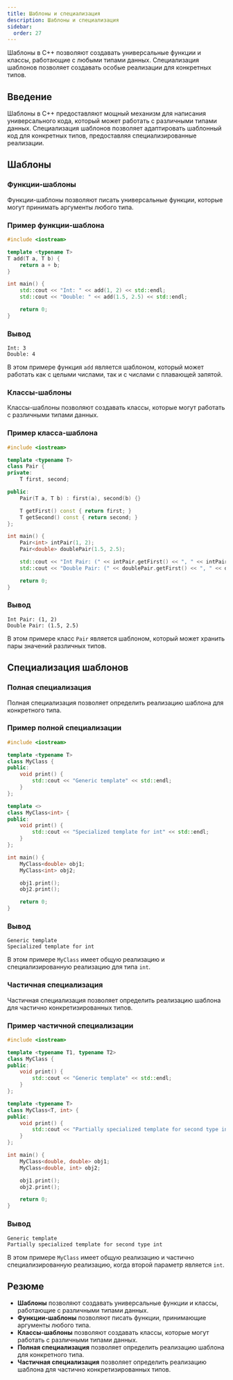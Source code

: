 ```yaml
---
title: Шаблоны и специализация
description: Шаблоны и специализация
sidebar:
  order: 27
---
```



<Aside>
Шаблоны в C++ позволяют создавать универсальные функции и классы, работающие с любыми типами данных. Специализация шаблонов позволяет создавать особые реализации для конкретных типов.
</Aside>

## Введение
Шаблоны в C++ предоставляют мощный механизм для написания универсального кода, который может работать с различными типами данных. Специализация шаблонов позволяет адаптировать шаблонный код для конкретных типов, предоставляя специализированные реализации.

## Шаблоны

### Функции-шаблоны
Функции-шаблоны позволяют писать универсальные функции, которые могут принимать аргументы любого типа. 

### Пример функции-шаблона
```cpp
#include <iostream>

template <typename T>
T add(T a, T b) {
    return a + b;
}

int main() {
    std::cout << "Int: " << add(1, 2) << std::endl;
    std::cout << "Double: " << add(1.5, 2.5) << std::endl;

    return 0;
}
```

### Вывод
```
Int: 3
Double: 4
```
В этом примере функция `add` является шаблоном, который может работать как с целыми числами, так и с числами с плавающей запятой.

### Классы-шаблоны
Классы-шаблоны позволяют создавать классы, которые могут работать с различными типами данных.

### Пример класса-шаблона
```cpp
#include <iostream>

template <typename T>
class Pair {
private:
    T first, second;

public:
    Pair(T a, T b) : first(a), second(b) {}

    T getFirst() const { return first; }
    T getSecond() const { return second; }
};

int main() {
    Pair<int> intPair(1, 2);
    Pair<double> doublePair(1.5, 2.5);

    std::cout << "Int Pair: (" << intPair.getFirst() << ", " << intPair.getSecond() << ")" << std::endl;
    std::cout << "Double Pair: (" << doublePair.getFirst() << ", " << doublePair.getSecond() << ")" << std::endl;

    return 0;
}
```

### Вывод
```
Int Pair: (1, 2)
Double Pair: (1.5, 2.5)
```
В этом примере класс `Pair` является шаблоном, который может хранить пары значений различных типов.

## Специализация шаблонов

### Полная специализация
Полная специализация позволяет определить реализацию шаблона для конкретного типа.

### Пример полной специализации
```cpp
#include <iostream>

template <typename T>
class MyClass {
public:
    void print() {
        std::cout << "Generic template" << std::endl;
    }
};

template <>
class MyClass<int> {
public:
    void print() {
        std::cout << "Specialized template for int" << std::endl;
    }
};

int main() {
    MyClass<double> obj1;
    MyClass<int> obj2;

    obj1.print();
    obj2.print();

    return 0;
}
```

### Вывод
```
Generic template
Specialized template for int
```
В этом примере `MyClass` имеет общую реализацию и специализированную реализацию для типа `int`.

### Частичная специализация
Частичная специализация позволяет определить реализацию шаблона для частично конкретизированных типов.

### Пример частичной специализации
```cpp
#include <iostream>

template <typename T1, typename T2>
class MyClass {
public:
    void print() {
        std::cout << "Generic template" << std::endl;
    }
};

template <typename T>
class MyClass<T, int> {
public:
    void print() {
        std::cout << "Partially specialized template for second type int" << std::endl;
    }
};

int main() {
    MyClass<double, double> obj1;
    MyClass<double, int> obj2;

    obj1.print();
    obj2.print();

    return 0;
}
```

### Вывод
```
Generic template
Partially specialized template for second type int
```
В этом примере `MyClass` имеет общую реализацию и частично специализированную реализацию, когда второй параметр является `int`.

## Резюме

- **Шаблоны** позволяют создавать универсальные функции и классы, работающие с различными типами данных.
- **Функции-шаблоны** позволяют писать функции, принимающие аргументы любого типа.
- **Классы-шаблоны** позволяют создавать классы, которые могут работать с различными типами данных.
- **Полная специализация** позволяет определить реализацию шаблона для конкретного типа.
- **Частичная специализация** позволяет определить реализацию шаблона для частично конкретизированных типов.
